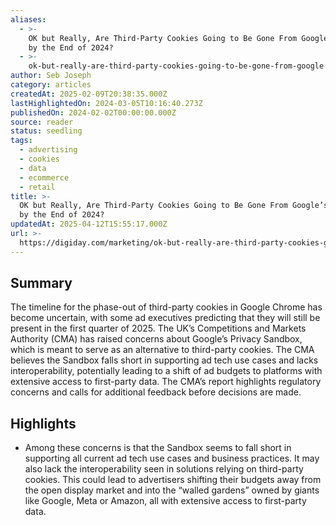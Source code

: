 ```yaml
---
aliases:
  - >-
    OK but Really, Are Third-Party Cookies Going to Be Gone From Google’s Chrome
    by the End of 2024?
  - >-
    ok-but-really-are-third-party-cookies-going-to-be-gone-from-google’s-chrome-by-the-end-of-2024
author: Seb Joseph
category: articles
createdAt: 2025-02-09T20:38:35.000Z
lastHighlightedOn: 2024-03-05T10:16:40.273Z
publishedOn: 2024-02-02T00:00:00.000Z
source: reader
status: seedling
tags:
  - advertising
  - cookies
  - data
  - ecommerce
  - retail
title: >-
  OK but Really, Are Third-Party Cookies Going to Be Gone From Google’s Chrome
  by the End of 2024?
updatedAt: 2025-04-12T15:55:17.000Z
url: >-
  https://digiday.com/marketing/ok-but-really-are-third-party-cookies-going-to-be-gone-from-googles-chrome-by-the-end-of-2024/?utm_source=Sailthru&utm_medium=email&utm_campaign=Newsletter%20Weekly%20Roundup:%20Marketing%20Dive:%20Daily%20Dive%2002-03-2024&utm_term=Marketing%20Dive%20Weekender
---
```

## Summary

The timeline for the phase-out of third-party cookies in Google Chrome has become uncertain, with some ad executives predicting that they will still be present in the first quarter of 2025. The UK’s Competitions and Markets Authority (CMA) has raised concerns about Google’s Privacy Sandbox, which is meant to serve as an alternative to third-party cookies. The CMA believes the Sandbox falls short in supporting ad tech use cases and lacks interoperability, potentially leading to a shift of ad budgets to platforms with extensive access to first-party data. The CMA’s report highlights regulatory concerns and calls for additional feedback before decisions are made.

## Highlights

- Among these concerns is that the Sandbox seems to fall short in supporting all current ad tech use cases and business practices. It may also lack the interoperability seen in solutions relying on third-party cookies. This could lead to advertisers shifting their budgets away from the open display market and into the “walled gardens” owned by giants like Google, Meta or Amazon, all with extensive access to first-party data.
